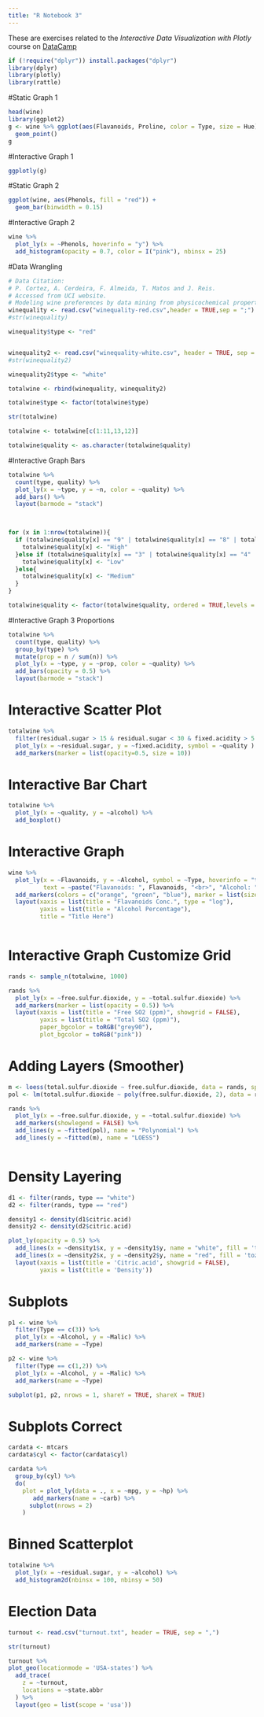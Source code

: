 ```yaml
---
title: "R Notebook 3"
---
```


These are exercises related to the _Interactive Data Visualization with Plotly_ course on [DataCamp](datacamp.com)

```r
if (!require("dplyr")) install.packages("dplyr")
library(dplyr)
library(plotly)
library(rattle)

```
#Static Graph 1
```r
head(wine)
library(ggplot2)
g <- wine %>% ggplot(aes(Flavanoids, Proline, color = Type, size = Hue)) +
  geom_point()
g
```

#Interactive Graph 1
```r

ggplotly(g)
```

#Static Graph 2

```r
ggplot(wine, aes(Phenols, fill = "red")) +
  geom_bar(binwidth = 0.15)
```

#Interactive Graph 2
```r
wine %>%
  plot_ly(x = ~Phenols, hoverinfo = "y") %>%
  add_histogram(opacity = 0.7, color = I("pink"), nbinsx = 25)
```

#Data Wrangling
```r
# Data Citation:
# P. Cortez, A. Cerdeira, F. Almeida, T. Matos and J. Reis. 
# Accessed from UCI website.
# Modeling wine preferences by data mining from physicochemical properties. In Decision Support Systems, Elsevier, 47(4):547-553, 2009.
winequality <- read.csv("winequality-red.csv",header = TRUE,sep = ";")
#str(winequality)

winequality$type <- "red" 


winequality2 <- read.csv("winequality-white.csv", header = TRUE, sep = ";")
#str(winequality2)

winequality2$type <- "white"

totalwine <- rbind(winequality, winequality2)

totalwine$type <- factor(totalwine$type)

str(totalwine)

totalwine <- totalwine[c(1:11,13,12)]

totalwine$quality <- as.character(totalwine$quality)
```

#Interactive Graph Bars
```r
totalwine %>%
  count(type, quality) %>%
  plot_ly(x = ~type, y = ~n, color = ~quality) %>%
  add_bars() %>%
  layout(barmode = "stack")

  
```



```r

for (x in 1:nrow(totalwine)){
  if (totalwine$quality[x] == "9" | totalwine$quality[x] == "8" | totalwine$quality[x]== "7"){
    totalwine$quality[x] <- "High"
  }else if (totalwine$quality[x] == "3" | totalwine$quality[x] == "4" | totalwine$quality[x] == "5"){
    totalwine$quality[x] <- "Low"
  }else{
    totalwine$quality[x] <- "Medium"
  }
}

totalwine$quality <- factor(totalwine$quality, ordered = TRUE,levels = c("Low", "Medium", "High"))

```


#Interactive Graph 3 Proportions
```r
totalwine %>%
  count(type, quality) %>%
  group_by(type) %>%
  mutate(prop = n / sum(n)) %>%
  plot_ly(x = ~type, y = ~prop, color = ~quality) %>%
  add_bars(opacity = 0.5) %>%
  layout(barmode = "stack")
```

# Interactive Scatter Plot
```r

totalwine %>%
  filter(residual.sugar > 15 & residual.sugar < 30 & fixed.acidity > 5.5 & fixed.acidity < 9) %>%
  plot_ly(x = ~residual.sugar, y = ~fixed.acidity, symbol = ~quality ) %>%
  add_markers(marker = list(opacity=0.5, size = 10))
```

# Interactive Bar Chart
```r
totalwine %>%
  plot_ly(x = ~quality, y = ~alcohol) %>%
  add_boxplot()
```

# Interactive Graph 

```r
wine %>%
  plot_ly(x = ~Flavanoids, y = ~Alcohol, symbol = ~Type, hoverinfo = "text",
          text = ~paste("Flavanoids: ", Flavanoids, "<br>", "Alcohol: ", Alcohol, "<br>", "Phenols: ", Phenols)) %>%
  add_markers(colors = c("orange", "green", "blue"), marker = list(size = 12, opacity = 0.5)) %>%
  layout(xaxis = list(title = "Flavanoids Conc.", type = "log"),
         yaxis = list(title = "Alcohol Percentage"),
         title = "Title Here")
  
```

# Interactive Graph Customize Grid

```r

rands <- sample_n(totalwine, 1000)

rands %>%
  plot_ly(x = ~free.sulfur.dioxide, y = ~total.sulfur.dioxide) %>%
  add_markers(marker = list(opacity = 0.5)) %>%
  layout(xaxis = list(title = "Free SO2 (ppm)", showgrid = FALSE),
         yaxis = list(title = "Total SO2 (ppm)"),
         paper_bgcolor = toRGB("grey90"),
         plot_bgcolor = toRGB("pink"))
```

# Adding Layers (Smoother)

```r
m <- loess(total.sulfur.dioxide ~ free.sulfur.dioxide, data = rands, span = 1.5)
pol <- lm(total.sulfur.dioxide ~ poly(free.sulfur.dioxide, 2), data = rands)

rands %>%
  plot_ly(x = ~free.sulfur.dioxide, y = ~total.sulfur.dioxide) %>%
  add_markers(showlegend = FALSE) %>%
  add_lines(y = ~fitted(pol), name = "Polynomial") %>%
  add_lines(y = ~fitted(m), name = "LOESS")
  
```

# Density Layering

```r
d1 <- filter(rands, type == "white")
d2 <- filter(rands, type == "red")

density1 <- density(d1$citric.acid)
density2 <- density(d2$citric.acid)

plot_ly(opacity = 0.5) %>%
  add_lines(x = ~density1$x, y = ~density1$y, name = "white", fill = 'tozeroy') %>%
  add_lines(x = ~density2$x, y = ~density2$y, name = "red", fill = 'tozeroy') %>%
  layout(xaxis = list(title = 'Citric.acid', showgrid = FALSE),
         yaxis = list(title = 'Density'))
```

# Subplots

```r
p1 <- wine %>%
  filter(Type == c(3)) %>%
  plot_ly(x = ~Alcohol, y = ~Malic) %>%
  add_markers(name = ~Type)

p2 <- wine %>%
  filter(Type == c(1,2)) %>%
  plot_ly(x = ~Alcohol, y = ~Malic) %>%
  add_markers(name = ~Type)

subplot(p1, p2, nrows = 1, shareY = TRUE, shareX = TRUE)
```

# Subplots Correct

```r
cardata <- mtcars
cardata$cyl <- factor(cardata$cyl)

cardata %>%
  group_by(cyl) %>%
  do(
    plot = plot_ly(data = ., x = ~mpg, y = ~hp) %>%
       add_markers(name = ~carb) %>%
      subplot(nrows = 2)
    )
```


# Binned Scatterplot

```r
totalwine %>%
  plot_ly(x = ~residual.sugar, y = ~alcohol) %>%
  add_histogram2d(nbinsx = 100, nbinsy = 50)
```

# Election Data
```r
turnout <- read.csv("turnout.txt", header = TRUE, sep = ",")

str(turnout)
```

```r
turnout %>%
plot_geo(locationmode = 'USA-states') %>%
  add_trace(
    z = ~turnout,
    locations = ~state.abbr
  ) %>%
  layout(geo = list(scope = 'usa'))
```











